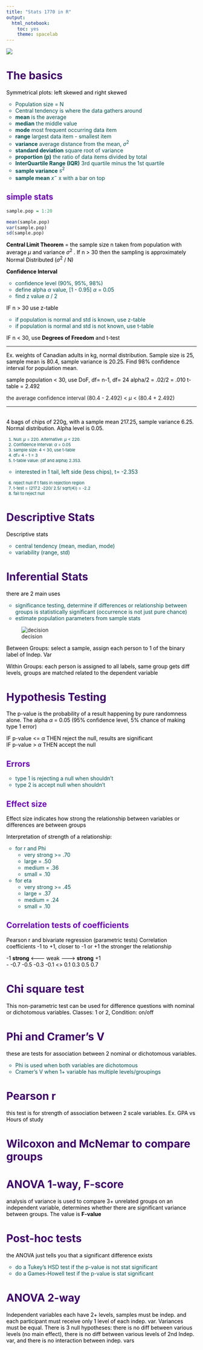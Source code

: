 ```yaml
---
title: "Stats 1770 in R"
output: 
  html_notebook: 
    toc: yes
    theme: spacelab
---
```




<style type="text/css">
a {color: #3d0066; font-size: 11;}
p {color: #000000; font-family:"monaco" font-size:13;}
h1 {color: #3d0066 }
h2 {color: #6b00b3 }
h3 {color: #9900ff }
h4 {color: #cc0099 }
ul {list-style-type: circle; color: #6b00b3 }
ol {color: #cc0099; font-size:11; }
p1 {color: #004d4d;}
li {color: #004d4d;} 

</style>

<t>
![](RStudio-Logo 1.png)</t>

# The basics
Symmetrical plots: left skewed and right skewed

- Population size = N 
- Central tendency is where the data gathers around
- **mean** is the average
- **median** the middle value
- **mode** most frequent occurring data item
- **range** largest data item - smallest item
- **variance** average distance from the mean, $\sigma^2$
- **standard deviation** square root of variance
- **proportion (p)** the ratio of data items divided by total
- **InterQuartile Range (IQR)** 3rd quartile minus the 1st quartile
- **sample variance** $s^2$
- **sample mean** $x^-$ x with a bar on top

## simple stats
```r
sample.pop = 1:20

mean(sample.pop)
var(sample.pop)
sd(sample.pop)
```
**Central Limit Theorem** = the sample size n taken from population with average $\mu$ and variance $\sigma^2$ . If n > 30 then the sampling is approximately Normal Distributed ($\sigma^2$ / N)

**Confidence Interval** 

- confidence level (90%, 95%, 98%)
- define alpha $\alpha$ value, [1 - 0.95] $\alpha$ = 0.05
- find z value $\alpha$ / 2

IF n > 30 use z-table <br>

- if population is normal and std is known, use z-table
- if population is normal and std is not known, use t-table 

IF n < 30, use **Degrees of Freedom** and t-test

<hr>
Ex. weights of Canadian adults in kg, normal distribution. Sample size is 25, sample mean is 80.4, sample variance is 20.25. Find 98% confidence interval for population mean.

sample population < 30, use DoF, df= n-1, df= 24
alpha/2 = .02/2 = .010
t-table = 2.492

the average confidence interval
(80.4 - 2.492) < $\mu$ < (80.4 + 2.492)
<hr>

<br>
4 bags of chips of 220g, with a sample mean 217.25, sample variance 6.25. Normal distribution. Alpha level is 0.05.

1. Null: $\mu$ = 220. Alternative: $\mu$ < 220.
2. Confidence Interval: $\alpha$ = 0.05
3. sample size:  4 < 30, use t-table
4. df= 4 - 1 = 3
5. t-table value: (df and alpha) 2.353. 
  - interested in 1 tail, left side (less chips), t= -2.353
6. reject null if t falls in rejection region
7. t-test = (217.2 -220/  2.5/ sqrt(4)) = -2.2
8. fail to reject null


# Descriptive Stats
Descriptive stats 

- central tendency (mean, median, mode)
- variability (range, std)

# Inferential Stats
there are 2 main uses

- significance testing, determine if differences or relationship between groups is statistically significant (occurrence is not just pure chance)
- estimate population parameters from sample stats

![decision](A4 - 1.png)


Between Groups: select a sample, assign each person to 1 of the binary label of Indep. Var

Within Groups: each person is assigned to all labels, same group gets diff levels, groups are matched related to the dependent variable



# Hypothesis Testing
The p-value is the probability of a result happening by pure randomness alone. The alpha $\alpha$ = 0.05 (95% confidence level, 5% chance of making type 1 error)

IF p-value <= $\alpha$  THEN reject the null, results are significant <br>
IF p-value > $\alpha$  THEN accept the null

## Errors

- type 1 is rejecting a null when shouldn't 
- type 2 is accept null when shouldn't 


## Effect size
Effect size indicates how strong the relationship between variables or differences are between groups


Interpretation of strength of a relationship:

- for r and Phi
  - very strong >= .70
  - large = .50
  - medium = .36
  - small = .10
- for eta
  - very strong >= .45
  - large = .37
  - medium = .24
  - small = .10

## Correlation tests of coefficients
Pearson r and bivariate regression (parametric tests)
Correlation coefficients -1 to +1, closer to -1 or +1 the stronger the relationship

-1 **strong** <-------- weak -------> **strong** +1 <br>
-  -0.7 -0.5 -0.3 -0.1  <\tab>           0.1  0.3  0.5  0.7



# Chi square test
This non-parametric test can be used for difference questions with nominal or dichotomous variables. Classes: 1 or 2, Condition: on/off

# Phi and Cramer's V
these are tests for association between 2 nominal or dichotomous variables. 

- Phi is used when both variables are dichotomous
- Cramer's V when 1+ variable has multiple levels/groupings

# Pearson r
this test is for strength of association between 2 scale variables. Ex. GPA vs Hours of study

# Wilcoxon and McNemar to compare groups

# ANOVA 1-way, F-score
analysis of variance is used to compare 3+ unrelated groups on an independent variable, determines whether there are significant variance between groups. The value is **F-value**

# Post-hoc tests
the ANOVA just tells you that a significant difference exists

- do a Tukey's HSD test if the p-value is not stat significant
- do a Games-Howell test if the p-value is stat significant


# ANOVA 2-way
Independent variables each have 2+ levels, samples must be indep. and each participant must receive only 1 level of each indep. var. Variances must be equal.
There is 3 null hypotheses: there is no diff between various levels (no main effect), there is no diff between various levels of 2nd Indep. var, and there is no interaction between indep. vars































